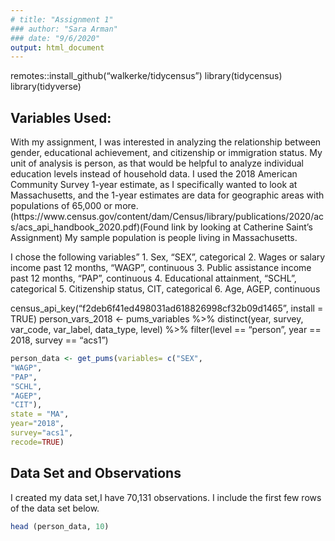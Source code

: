 ```yaml
---
# title: "Assignment 1"
### author: "Sara Arman"
### date: "9/6/2020"
output: html_document
---
```

remotes::install_github("walkerke/tidycensus")
library(tidycensus)
library(tidyverse)

## Variables Used: 

With my assignment, I was interested in analyzing the relationship between gender, educational achievement, and citizenship or immigration status. My unit of analysis is person, as that would be helpful to analyze individual education levels instead of household data. I used the 2018 American Community Survey 1-year estimate, as I specifically wanted to look at Massachusetts, and the 1-year estimates are data for geographic areas with populations of 65,000 or more.(https://www.census.gov/content/dam/Census/library/publications/2020/acs/acs_api_handbook_2020.pdf)(Found link by looking at Catherine Saint's Assignment) My sample population is people living in Massachusetts.

I chose the following variables"
1. Sex, "SEX", categorical 
2. Wages or salary income past 12 months, "WAGP", continuous
3. Public assistance income past 12 months, "PAP", continuous
4. Educational attainment, "SCHL", categorical 
5. Citizenship status, CIT, categorical 
6. Age, AGEP, continuous

census_api_key("f2deb6f41ed498031ad618826998cf32b09d1465", install = TRUE)
person_vars_2018 <- pums_variables %>%
  distinct(year, survey, var_code, 
           var_label, data_type, level) %>%
  filter(level == "person", year == 2018, survey == "acs1")

  


```r
person_data <- get_pums(variables= c("SEX",
"WAGP",
"PAP",
"SCHL",
"AGEP",
"CIT"),
state = "MA",
year="2018",
survey="acs1",
recode=TRUE)
```

## Data Set and Observations 
I created my data set,I have 70,131 observations. I include the first few rows of the data set below. 

  ```r
  head (person_data, 10)
  ```
  

